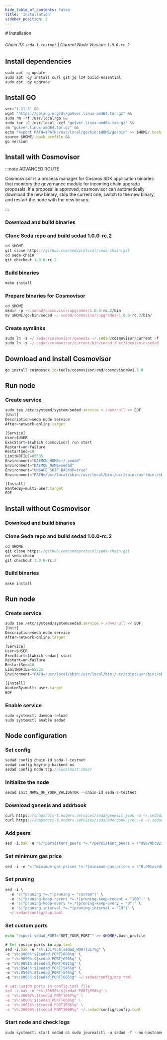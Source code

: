 ```yaml
---
hide_table_of_contents: false
title: 'Installation'
sidebar_position: 2
---
```


<div class="h1-with-icon icon-seda">
  # Installation
</div>

###### Chain ID: `seda-1-testnet` | Current Node Version: `1.0.0-rc.2`

## Install dependencies

```js
sudo apt -q update
sudo apt -qy install curl git jq lz4 build-essential
sudo apt -qy upgrade
```

## Install GO

```js
ver="1.21.3" &&
wget "https://golang.org/dl/go$ver.linux-amd64.tar.gz" &&
sudo rm -rf /usr/local/go &&
sudo tar -C /usr/local -xzf "go$ver.linux-amd64.tar.gz" &&
rm "go$ver.linux-amd64.tar.gz" &&
echo "export PATH=$PATH:/usr/local/go/bin:$HOME/go/bin" >> $HOME/.bash_profile &&
source $HOME/.bash_profile &&
go version
```

## Install with Cosmovisor

:::note ADVANCED ROUTE

Cosmosvisor is a process manager for Cosmos SDK application binaries that monitors the governance module for incoming chain upgrade proposals. If a proposal is approved, cosmosvisor can automatically download the new binary, stop the current one, switch to the new binary, and restart the node with the new binary.

:::

### Download and build binaries

### Clone Seda repo and build sedad 1.0.0-rc.2

```js
cd $HOME
git clone https://github.com/sedaprotocol/seda-chain.git
cd seda-chain
git checkout 1.0.0-rc.2
```

### Build binaries

```js
make install
```

### Prepare binaries for Cosmovisor

```js
cd $HOME
mkdir -p ~/.sedad/cosmovisor/upgrades/1.0.0-rc.2/bin
mv $HOME/go/bin/sedad ~/.sedad/cosmovisor/upgrades/1.0.0-rc.2/bin/
```

### Create symlinks

```js
sudo ln -s ~/.sedad/cosmovisor/genesis ~/.sedad/cosmovisor/current -f
sudo ln -s ~/.sedad/cosmovisor/current/bin/sedad /usr/local/bin/sedad -f
```

## Download and install Cosmovisor

```js
go install cosmossdk.io/tools/cosmovisor/cmd/cosmovisor@v1.5.0
```

## Run node

### Create service

```js
sudo tee /etc/systemd/system/sedad.service > /dev/null << EOF
[Unit]
Description=seda node service
After=network-online.target

[Service]
User=$USER
ExecStart=$(which cosmovisor) run start
Restart=on-failure
RestartSec=10
LimitNOFILE=65535
Environment="DAEMON_HOME=~/.sedad"
Environment="DAEMON_NAME=sedad"
Environment="UNSAFE_SKIP_BACKUP=true"
Environment="PATH=/usr/local/sbin:/usr/local/bin:/usr/sbin:/usr/bin:/sbin:/bin:/usr/games:/usr/local/games:/snap/bin:~/.sedad/cosmovisor/current/bin"

[Install]
WantedBy=multi-user.target
EOF
```

## Install without Cosmovisor

### Download and build binaries

### Clone Seda repo and build sedad 1.0.0-rc.2

```js
cd $HOME
git clone https://github.com/sedaprotocol/seda-chain.git
cd seda-chain
git checkout 1.0.0-rc.2
```

### Build binaries

```js
make install
```

## Run node

### Create service

```js
sudo tee /etc/systemd/system/sedad.service > /dev/null << EOF
[Unit]
Description=seda node service
After=network-online.target

[Service]
User=$USER
ExecStart=$(which sedad) start
Restart=on-failure
RestartSec=10
LimitNOFILE=65535
Environment="PATH=/usr/local/sbin:/usr/local/bin:/usr/sbin:/usr/bin:/sbin:/bin:/usr/games:/usr/local/games:/snap/bin"

[Install]
WantedBy=multi-user.target
EOF
```

### Enable service

```js
sudo systemctl daemon-reload
sudo systemctl enable sedad
```

## Node configuration

### Set config

```js
sedad config chain-id seda-1-testnet
sedad config keyring-backend os
sedad config node tcp://localhost:26657
```

### Initialize the node

```js
sedad init NAME_OF_YOUR_VALIDATOR --chain-id seda-1-testnet
```

### Download genesis and addrbook

```js
curl https://snapshots-t.noders.services/seda/genesis.json -o ~/.sedad/config/genesis.json
curl https://snapshots-t.noders.services/seda/addrbook.json -o ~/.sedad/config/addrbook.json
```

### Add peers

```js
sed -i.bak -e "s/^persistent_peers *=.*/persistent_peers = \"d9e79bc821f1fcf7b5924dfc1c2a8ffec91737fe@seda-t-rpc.noders.services:25856\"/" ~/.sedad/config/config.toml
```

### Set minimum gas price

```js
sed -i -e "s|^minimum-gas-prices *=.*|minimum-gas-prices = \"0.001aseda\"|" ~/.sedad/config/app.toml
```

### Set pruning

```js
sed -i \
  -e 's|^pruning *=.*|pruning = "custom"|' \
  -e 's|^pruning-keep-recent *=.*|pruning-keep-recent = "100"|' \
  -e 's|^pruning-keep-every *=.*|pruning-keep-every = "0"|' \
  -e 's|^pruning-interval *=.*|pruning-interval = "19"|' \
  ~/.sedad/config/app.toml
```

### Set custom ports

```bash
echo "export sedad_PORT="SET_YOUR_PORT"" >> $HOME/.bash_profile
```

```js
# Set custom ports in app.toml
sed -i.bak -e "s%:1317%:${sedad_PORT}317%g" \
-e "s%:8080%:${sedad_PORT}080%g" \
-e "s%:9090%:${sedad_PORT}090%g" \
-e "s%:9091%:${sedad_PORT}091%g" \
-e "s%:8545%:${sedad_PORT}545%g" \
-e "s%:8546%:${sedad_PORT}546%g" \
-e "s%:6065%:${sedad_PORT}065%g" ~/.sedad/config/app.toml

# Set custom ports in config.toml file
sed -i.bak -e "s%:26658%:${sedad_PORT}658%g" \
-e "s%:26657%:${sedad_PORT}657%g" \
-e "s%:6060%:${sedad_PORT}060%g" \
-e "s%:26656%:${sedad_PORT}656%g" \
-e "s%:26660%:${sedad_PORT}660%g" ~/.sedad/config/config.toml
```

### Start node and check logs

```js
sudo systemctl start sedad && sudo journalctl -u sedad -f --no-hostname -o cat
```
